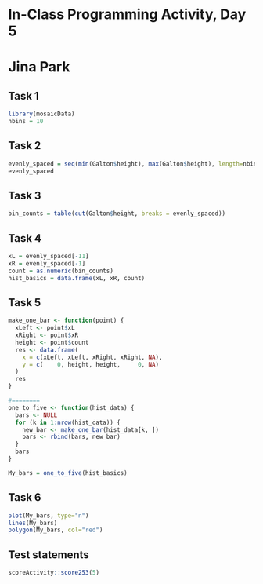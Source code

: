 # In-Class Programming Activity, Day 5
# Jina Park

## Task 1
```r
library(mosaicData)
nbins = 10
```

## Task 2
```r
evenly_spaced = seq(min(Galton$height), max(Galton$height), length=nbins + 1)
evenly_spaced
```

## Task 3
```r
bin_counts = table(cut(Galton$height, breaks = evenly_spaced))

```

## Task 4
```r
xL = evenly_spaced[-11]
xR = evenly_spaced[-1]
count = as.numeric(bin_counts)
hist_basics = data.frame(xL, xR, count)
```

## Task 5
```r
make_one_bar <- function(point) {
  xLeft <- point$xL
  xRight <- point$xR
  height <- point$count
  res <- data.frame(
    x = c(xLeft, xLeft, xRight, xRight, NA), 
    y = c(    0, height, height,     0, NA)
  )
  res
}

#========
one_to_five <- function(hist_data) {
  bars <- NULL
  for (k in 1:nrow(hist_data)) {
    new_bar <- make_one_bar(hist_data[k, ])
    bars <- rbind(bars, new_bar)
  }
  bars
}

My_bars = one_to_five(hist_basics)
```

## Task 6
```r
plot(My_bars, type="n")
lines(My_bars)
polygon(My_bars, col="red")
```

## Test statements

```r
scoreActivity::score253(5)
```